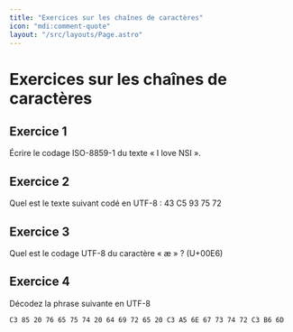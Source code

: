 ```yaml
---
title: "Exercices sur les chaînes de caractères"
icon: "mdi:comment-quote"
layout: "/src/layouts/Page.astro"
---
```


# Exercices sur les chaînes de caractères

## Exercice 1

Écrire le codage ISO-8859-1 du texte « I love NSI ».

## Exercice 2

Quel est le texte suivant codé en UTF-8 : 43 C5 93 75 72

## Exercice 3

Quel est le codage UTF-8 du caractère « æ » ? (U+00E6)

## Exercice 4

Décodez la phrase suivante en UTF-8

`C3 85 20 76 65 75 74 20 64 69 72 65 20 C3 A5 6E 67 73 74 72 C3 B6 6D`
